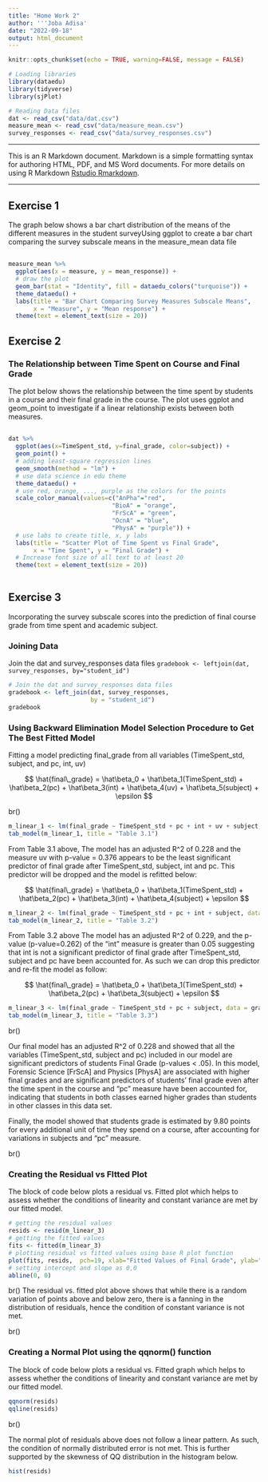 ```yaml
---
title: "Home Work 2"
author: '''Joba Adisa'
date: "2022-09-18"
output: html_document
---
```


```r
knitr::opts_chunk$set(echo = TRUE, warning=FALSE, message = FALSE)
```

```r
# Loading libraries
library(dataedu)
library(tidyverse)
library(sjPlot)

# Reading Data files
dat <- read_csv("data/dat.csv")
measure_mean <- read_csv("data/measure_mean.csv")
survey_responses <- read_csv("data/survey_responses.csv")
```

-------------------------------------------------------------------------------------------------------------

This is an R Markdown document. Markdown is a simple formatting syntax for authoring HTML, PDF, and MS Word documents. For more details on using R Markdown [Rstudio Rmarkdown](http://rmarkdown.rstudio.com).

-------------------------------------------------------------------------------------------------------------

## Exercise 1

The graph below shows a bar chart distribution of the means of the different measures in the student surveyUsing ggplot to create a bar chart comparing the survey subscale means in the measure_mean data file


##
```r
measure_mean %>% 
  ggplot(aes(x = measure, y = mean_response)) + 
  # draw the plot
  geom_bar(stat = "Identity", fill = dataedu_colors("turquoise")) + 
  theme_dataedu() + 
  labs(title = "Bar Chart Comparing Survey Measures Subscale Means", 
       x = "Measure", y = "Mean response") +
  theme(text = element_text(size = 20))

```

## Exercise 2

### The Relationship between Time Spent on Course and Final Grade

The plot below shows the relationship between the time spent by students in a course and their final grade in the course. The plot uses ggplot and geom_point to investigate if a linear relationship exists between both measures.


##

```r
dat %>% 
  ggplot(aes(x=TimeSpent_std, y=final_grade, color=subject)) + 
  geom_point() + 
  # adding least-square regression lines
  geom_smooth(method = "lm") +
  # use data science in edu theme
  theme_dataedu() +
  # use red, orange, ..., purple as the colors for the points
  scale_color_manual(values=c("AnPha"="red",
                             "BioA" = "orange",
                             "FrScA" = "green",
                             "OcnA" = "blue",
                             "PhysA" = "purple")) +
  # use labs to create title, x, y labs
  labs(title = "Scatter Plot of Time Spent vs Final Grade", 
       x = "Time Spent", y = "Final Grade") + 
  # Increase font size of all text to at least 20
  theme(text = element_text(size = 20))
  
```


## Exercise 3

Incorporating the survey subscale scores into the prediction of final course grade from time spent and academic subject.

### Joining Data

Join the dat and survey_responses data files `gradebook <- leftjoin(dat, survey_responses, by="student_id")`


```r
# Join the dat and survey_responses data files
gradebook <- left_join(dat, survey_responses,
                       by = "student_id")
gradebook

```


### Using Backward Elimination Model Selection Procedure to Get The Best Fitted Model

Fitting a model predicting final_grade from all variables (TimeSpent_std, subject, and pc, int, uv)


$$
\hat{final\_grade} = \hat\beta_0 + \hat\beta_1(TimeSpent_std) + \hat\beta_2(pc) + \hat\beta_3(int)  + \hat\beta_4(uv) + \hat\beta_5(subject) + \epsilon
$$

br()

```r
m_linear_1 <- lm(final_grade ~ TimeSpent_std + pc + int + uv + subject, data = gradebook)
tab_model(m_linear_1, title = "Table 3.1")
```

From Table 3.1 above, The model has an adjusted R^2 of 0.228 and the measure uv with p-value = 0.376 appears to be the least significant predictor of final grade after TimeSpent_std, subject, int and pc. This predictor will be dropped and the model is refitted below:


$$
\hat{final\_grade} = \hat\beta_0 + \hat\beta_1(TimeSpent_std) + \hat\beta_2(pc) + \hat\beta_3(int) + \hat\beta_4(subject) + \epsilon
$$

```r
m_linear_2 <- lm(final_grade ~ TimeSpent_std + pc + int + subject, data = gradebook)
tab_model(m_linear_2, title = "Table 3.2")
```

From Table 3.2 above The model has an adjusted R^2 of 0.229, and the p-value (p-value=0.262) of the "int" measure is greater than 0.05 suggesting that int is not a significant predictor of final grade after TimeSpent_std, subject and pc have been accounted for. As such we can drop this predictor and re-fit the model as follow:

$$
\hat{final\_grade} = \hat\beta_0 + \hat\beta_1(TimeSpent_std) + \hat\beta_2(pc) + \hat\beta_3(subject) + \epsilon
$$


```r
m_linear_3 <- lm(final_grade ~ TimeSpent_std + pc + subject, data = gradebook)
tab_model(m_linear_3, title = "Table 3.3")
```

br()

Our final model has an adjusted R^2 of 0.228 and showed that all the variables (TimeSpent_std, subject and pc) included in our model are significant predictors of students Final Grade (p-values < .05). In this model, Forensic Science [FrScA] and Physics [PhysA] are associated with higher final grades and are significant predictors of students' final grade even after the time spent in the course and "pc" measure have been accounted for, indicating that students in both classes earned higher grades than students in other classes in this data set.

Finally, the model showed that students grade is estimated by 9.80 points for every additional unit of time they spend on a course, after accounting for variations in subjects and "pc" measure.

br()

### Creating the Residual vs FItted Plot

The block of code below plots a residual vs. Fitted plot which helps to assess whether the conditions of linearity and constant variance are met by our fitted model.

```r
# getting the residual values
resids <- resid(m_linear_3)
# getting the fitted values
fits <- fitted(m_linear_3)
# plotting residual vs fitted values using base R plot function
plot(fits, resids,  pch=19, xlab="Fitted Values of Final Grade", ylab="Residual Values")
# setting intercept and slope as 0,0
abline(0, 0)

```
br()
The residual vs. fitted plot above shows that while there is a random variation of points above and below zero, there is a fanning in the distribution of residuals, hence the condition of constant variance is not met.

br()

### Creating a Normal Plot using the qqnorm() function

The block of code below plots a residual vs. Fitted graph which helps to assess whether the conditions of linearity and constant variance are met by our fitted model.

```r
qqnorm(resids)
qqline(resids)

```

br()

The normal plot of residuals above does not follow a linear pattern. As such, the condition of normally distributed error is not met. This is further supported by the skewness of  QQ distribution in the histogram below.

```r
hist(resids)
```


